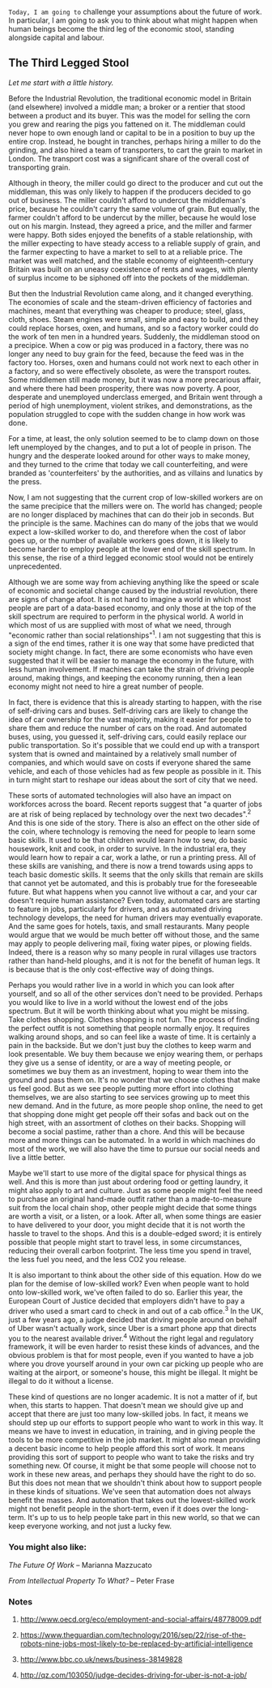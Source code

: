 
<div className={styles["Welcome"]}>

`Today, I am going to` challenge your assumptions about the future of work. In particular, I am going to ask you to think about what might happen when human beings become the third leg of the economic stool, standing alongside capital and labour.

## The Third Legged Stool

_Let me start with a little history._

Before the Industrial Revolution, the traditional economic model in Britain (and elsewhere) involved a middle man; a broker or a rentier that stood between a product and its buyer. This was the model for selling the corn you grew and rearing the pigs you fattened on it. The middleman could never hope to own enough land or capital to be in a position to buy up the entire crop. Instead, he bought in tranches, perhaps hiring a miller to do the grinding, and also hired a team of transporters, to cart the grain to market in London. The transport cost was a significant share of the overall cost of transporting grain.

Although in theory, the miller could go direct to the producer and cut out the middleman, this was only likely to happen if the producers decided to go out of business. The miller couldn't afford to undercut the middleman's price, because he couldn't carry the same volume of grain. But equally, the farmer couldn't afford to be undercut by the miller, because he would lose out on his margin. Instead, they agreed a price, and the miller and farmer were happy. Both sides enjoyed the benefits of a stable relationship, with the miller expecting to have steady access to a reliable supply of grain, and the farmer expecting to have a market to sell to at a reliable price. The market was well matched, and the stable economy of eighteenth-century Britain was built on an uneasy coexistence of rents and wages, with plenty of surplus income to be siphoned off into the pockets of the middleman.

But then the Industrial Revolution came along, and it changed everything. The economies of scale and the steam-driven efficiency of factories and machines, meant that everything was cheaper to produce; steel, glass, cloth, shoes. Steam engines were small, simple and easy to build, and they could replace horses, oxen, and humans, and so a factory worker could do the work of ten men in a hundred years. Suddenly, the middleman stood on a precipice. When a cow or pig was produced in a factory, there was no longer any need to buy grain for the feed, because the feed was in the factory too. Horses, oxen and humans could not work next to each other in a factory, and so were effectively obsolete, as were the transport routes. Some middlemen still made money, but it was now a more precarious affair, and where there had been prosperity, there was now poverty. A poor, desperate and unemployed underclass emerged, and Britain went through a period of high unemployment, violent strikes, and demonstrations, as the population struggled to cope with the sudden change in how work was done.

For a time, at least, the only solution seemed to be to clamp down on those left unemployed by the changes, and to put a lot of people in prison. The hungry and the desperate looked around for other ways to make money, and they turned to the crime that today we call counterfeiting, and were branded as 'counterfeiters' by the authorities, and as villains and lunatics by the press.

Now, I am not suggesting that the current crop of low-skilled workers are on the same precipice that the millers were on. The world has changed; people are no longer displaced by machines that can do their job in seconds. But the principle is the same. Machines can do many of the jobs that we would expect a low-skilled worker to do, and therefore when the cost of labor goes up, or the number of available workers goes down, it is likely to become harder to employ people at the lower end of the skill spectrum. In this sense, the rise of a third legged economic stool would not be entirely unprecedented.

Although we are some way from achieving anything like the speed or scale of economic and societal change caused by the industrial revolution, there are signs of change afoot. It is not hard to imagine a world in which most people are part of a data-based economy, and only those at the top of the skill spectrum are required to perform in the physical world. A world in which most of us are supplied with most of what we need, through "economic rather than social relationships"<sup>1</sup>. I am not suggesting that this is a sign of the end times, rather it is one way that some have predicted that society might change. In fact, there are some economists who have even suggested that it will be easier to manage the economy in the future, with less human involvement. If machines can take the strain of driving people around, making things, and keeping the economy running, then a lean economy might not need to hire a great number of people.

In fact, there is evidence that this is already starting to happen, with the rise of self-driving cars and buses. Self-driving cars are likely to change the idea of car ownership for the vast majority, making it easier for people to share them and reduce the number of cars on the road. And automated buses, using, you guessed it, self-driving cars, could easily replace our public transportation. So it's possible that we could end up with a transport system that is owned and maintained by a relatively small number of companies, and which would save on costs if everyone shared the same vehicle, and each of those vehicles had as few people as possible in it. This in turn might start to reshape our ideas about the sort of city that we need.

These sorts of automated technologies will also have an impact on workforces across the board. Recent reports suggest that "a quarter of jobs are at risk of being replaced by technology over the next two decades".<sup>2</sup> And this is one side of the story. There is also an effect on the other side of the coin, where technology is removing the need for people to learn some basic skills. It used to be that children would learn how to sew, do basic housework, knit and cook, in order to survive. In the industrial era, they would learn how to repair a car, work a lathe, or run a printing press. All of these skills are vanishing, and there is now a trend towards using apps to teach basic domestic skills. It seems that the only skills that remain are skills that cannot yet be automated, and this is probably true for the foreseeable future. But what happens when you cannot live without a car, and your car doesn't require human assistance? Even today, automated cars are starting to feature in jobs, particularly for drivers, and as automated driving technology develops, the need for human drivers may eventually evaporate. And the same goes for hotels, taxis, and small restaurants. Many people would argue that we would be much better off without those, and the same may apply to people delivering mail, fixing water pipes, or plowing fields. Indeed, there is a reason why so many people in rural villages use tractors rather than hand-held ploughs, and it is not for the benefit of human legs. It is because that is the only cost-effective way of doing things.

Perhaps you would rather live in a world in which you can look after yourself, and so all of the other services don't need to be provided. Perhaps you would like to live in a world without the lowest end of the jobs spectrum. But it will be worth thinking about what you might be missing. Take clothes shopping. Clothes shopping is not fun. The process of finding the perfect outfit is not something that people normally enjoy. It requires walking around shops, and so can feel like a waste of time. It is certainly a pain in the backside. But we don't just buy the clothes to keep warm and look presentable. We buy them because we enjoy wearing them, or perhaps they give us a sense of identity, or are a way of meeting people, or sometimes we buy them as an investment, hoping to wear them into the ground and pass them on. It's no wonder that we choose clothes that make us feel good. But as we see people putting more effort into clothing themselves, we are also starting to see services growing up to meet this new demand. And in the future, as more people shop online, the need to get that shopping done might get people off their sofas and back out on the high street, with an assortment of clothes on their backs. Shopping will become a social pastime, rather than a chore. And this will be because more and more things can be automated. In a world in which machines do most of the work, we will also have the time to pursue our social needs and live a little better.

Maybe we'll start to use more of the digital space for physical things as well. And this is more than just about ordering food or getting laundry, it might also apply to art and culture. Just as some people might feel the need to purchase an original hand-made outfit rather than a made-to-measure suit from the local chain shop, other people might decide that some things are worth a visit, or a listen, or a look. After all, when some things are easier to have delivered to your door, you might decide that it is not worth the hassle to travel to the shops. And this is a double-edged sword; it is entirely possible that people might start to travel less, in some circumstances, reducing their overall carbon footprint. The less time you spend in travel, the less fuel you need, and the less CO2 you release.

It is also important to think about the other side of this equation. How do we plan for the demise of low-skilled work? Even when people want to hold onto low-skilled work, we've often failed to do so. Earlier this year, the European Court of Justice decided that employers didn't have to pay a driver who used a smart card to check in and out of a cab office.<sup>3</sup> In the UK, just a few years ago, a judge decided that driving people around on behalf of Uber wasn't actually work, since Uber is a smart phone app that directs you to the nearest available driver.<sup>4</sup> Without the right legal and regulatory framework, it will be even harder to resist these kinds of advances, and the obvious problem is that for most people, even if you wanted to have a job where you drove yourself around in your own car picking up people who are waiting at the airport, or someone's house, this might be illegal. It might be illegal to do it without a license.

These kind of questions are no longer academic. It is not a matter of if, but when, this starts to happen. That doesn't mean we should give up and accept that there are just too many low-skilled jobs. In fact, it means we should step up our efforts to support people who want to work in this way. It means we have to invest in education, in training, and in giving people the tools to be more competitive in the job market. It might also mean providing a decent basic income to help people afford this sort of work. It means providing this sort of support to people who want to take the risks and try something new. Of course, it might be that some people will choose not to work in these new areas, and perhaps they should have the right to do so. But this does not mean that we shouldn't think about how to support people in these kinds of situations. We've seen that automation does not always benefit the masses. And automation that takes out the lowest-skilled work might not benefit people in the short-term, even if it does over the long-term. It's up to us to help people take part in this new world, so that we can keep everyone working, and not just a lucky few.

### You might also like:

_The Future Of Work_ – Marianna Mazzucato

_From Intellectual Property To What?_ – Peter Frase

### Notes

1. http://www.oecd.org/eco/employment-and-social-affairs/48778009.pdf

2. https://www.theguardian.com/technology/2016/sep/22/rise-of-the-robots-nine-jobs-most-likely-to-be-replaced-by-artificial-intelligence

3. http://www.bbc.co.uk/news/business-38149828

4. http://qz.com/103050/judge-decides-driving-for-uber-is-not-a-job/

</div>
